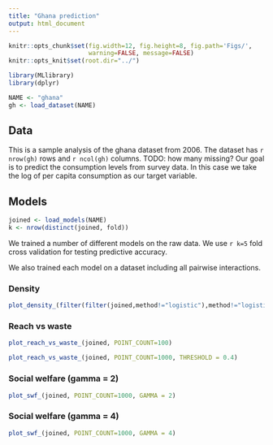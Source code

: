 ```yaml
---
title: "Ghana prediction"
output: html_document
---
```

```r
knitr::opts_chunk$set(fig.width=12, fig.height=8, fig.path='Figs/',
                      warning=FALSE, message=FALSE)
knitr::opts_knit$set(root.dir="../")
```

```r
library(MLlibrary)
library(dplyr)

NAME <- "ghana"
gh <- load_dataset(NAME)
```

## Data

This is a sample analysis of the ghana dataset from 2006.
The dataset has `r nrow(gh)` rows and `r ncol(gh)` columns.
TODO: how many missing?
Our goal is to predict the consumption levels from survey data.
In this case we take the log of per capita consumption as our target variable.

## Models

```r
joined <- load_models(NAME)
k <- nrow(distinct(joined, fold))
```

We trained a number of different models on the raw data.
We use `r k=5` fold cross validation for testing predictive accuracy.

We also trained each model on a dataset including all pairwise interactions.

### Density
```r
plot_density_(filter(filter(joined,method!="logistic"),method!="logistic_ix"))
```


### Reach vs waste
```r
plot_reach_vs_waste_(joined, POINT_COUNT=100)
```
```r
plot_reach_vs_waste_(joined, POINT_COUNT=1000, THRESHOLD = 0.4)
```

### Social welfare (gamma = 2)
```r
plot_swf_(joined, POINT_COUNT=1000, GAMMA = 2)
```

### Social welfare (gamma = 4)
```r
plot_swf_(joined, POINT_COUNT=1000, GAMMA = 4)
```
